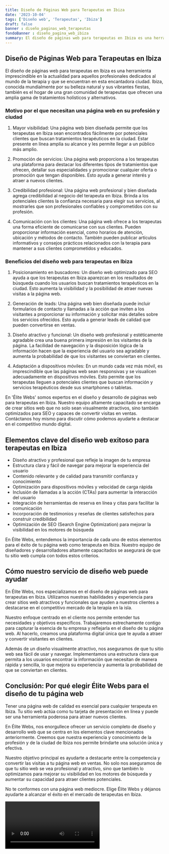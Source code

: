 ```yaml
---
title: Diseño de Páginas Web para Terapeutas en Ibiza
date: '2023-10-04'
tags: ['Diseño web', 'Terapeutas', 'Ibiza']
draft: false
banner : diseño_paginas_web_terapeutas
fondoBanner : diseño_pagina_web_ibiza
summary: El diseño de páginas web para terapeutas en Ibiza es una herramienta imprescindible en la actualidad para aquellos profesionales dedicados al mundo de la terapia y que se encuentran en esta encantadora ciudad. Ibiza, conocida mundialmente por su belleza natural y sus vibrantes fiestas, también es el hogar de una gran comunidad de terapeutas que ofrecen una amplia gama de tratamientos holísticos y alternativos.
---
```


## Diseño de Páginas Web para Terapeutas en Ibiza

El diseño de páginas web para terapeutas en Ibiza es una herramienta imprescindible en la actualidad para aquellos profesionales dedicados al mundo de la terapia y que se encuentran en esta encantadora ciudad. Ibiza, conocida mundialmente por su belleza natural y sus vibrantes fiestas, también es el hogar de una gran comunidad de terapeutas que ofrecen una amplia gama de tratamientos holísticos y alternativos.

### Motivo por el que necesitan una página web en su profesión y ciudad

1. Mayor visibilidad: Una página web bien diseñada permite que los terapeutas en Ibiza sean encontrados fácilmente por potenciales clientes que buscan tratamientos terapéuticos en la ciudad. Estar presente en línea amplía su alcance y les permite llegar a un público más amplio.

2. Promoción de servicios: Una página web proporciona a los terapeutas una plataforma para destacar los diferentes tipos de tratamientos que ofrecen, detallar sus especialidades y promocionar cualquier oferta o promoción que tengan disponibles. Esto ayuda a generar interés y atraer a nuevos clientes.

3. Credibilidad profesional: Una página web profesional y bien diseñada agrega credibilidad al negocio del terapeuta en Ibiza. Brinda a los potenciales clientes la confianza necesaria para elegir sus servicios, al mostrarles que son profesionales confiables y comprometidos con su profesión.

4. Comunicación con los clientes: Una página web ofrece a los terapeutas una forma eficiente de comunicarse con sus clientes. Pueden proporcionar información esencial, como horarios de atención, ubicación y métodos de contacto. También pueden publicar artículos informativos y consejos prácticos relacionados con la terapia para mantener a sus clientes comprometidos y educados.

### Beneficios del diseño web para terapeutas en Ibiza

1. Posicionamiento en buscadores: Un diseño web optimizado para SEO ayuda a que los terapeutas en Ibiza aparezcan en los resultados de búsqueda cuando los usuarios buscan tratamientos terapéuticos en la ciudad. Esto aumenta la visibilidad y la posibilidad de atraer nuevas visitas a la página web.

2. Generación de leads: Una página web bien diseñada puede incluir formularios de contacto y llamadas a la acción que inviten a los visitantes a proporcionar su información y solicitar más detalles sobre los servicios ofrecidos. Esto ayuda a generar leads de calidad que pueden convertirse en ventas.

3. Diseño atractivo y funcional: Un diseño web profesional y estéticamente agradable crea una buena primera impresión en los visitantes de la página. La facilidad de navegación y la disposición lógica de la información hacen que la experiencia del usuario sea agradable y aumenta la probabilidad de que los visitantes se conviertan en clientes.

4. Adaptación a dispositivos móviles: En un mundo cada vez más móvil, es imprescindible que las páginas web sean responsivas y se visualicen adecuadamente en dispositivos móviles. Esto permite que los terapeutas lleguen a potenciales clientes que buscan información y servicios terapéuticos desde sus smartphones o tabletas.

En 'Élite Webs' somos expertos en el diseño y desarrollo de páginas web para terapeutas en Ibiza. Nuestro equipo altamente capacitado se encarga de crear sitios web que no solo sean visualmente atractivos, sino también optimizados para SEO y capaces de convertir visitas en ventas. Contáctanos hoy mismo para discutir cómo podemos ayudarte a destacar en el competitivo mundo digital.

<GifSeo />

<Cta />

## Elementos clave del diseño web exitoso para terapeutas en Ibiza

- Diseño atractivo y profesional que refleje la imagen de tu empresa
- Estructura clara y fácil de navegar para mejorar la experiencia del usuario
- Contenido relevante y de calidad para transmitir confianza y conocimiento
- Optimización para dispositivos móviles y velocidad de carga rápida
- Inclusión de llamadas a la acción (CTAs) para aumentar la interacción del usuario
- Integración de herramientas de reserva en línea y citas para facilitar la comunicación
- Incorporación de testimonios y reseñas de clientes satisfechos para construir credibilidad
- Optimización de SEO (Search Engine Optimization) para mejorar la visibilidad en los motores de búsqueda

En Élite Webs, entendemos la importancia de cada uno de estos elementos para el éxito de tu página web como terapeuta en Ibiza. Nuestro equipo de diseñadores y desarrolladores altamente capacitados se asegurará de que tu sitio web cumpla con todos estos criterios.

## Cómo nuestro servicio de diseño web puede ayudar

En Élite Webs, nos especializamos en el diseño de páginas web para terapeutas en Ibiza. Utilizamos nuestras habilidades y experiencia para crear sitios web atractivos y funcionales que ayuden a nuestros clientes a destacarse en el competitivo mercado de la terapia en la isla.

Nuestro enfoque centrado en el cliente nos permite entender tus necesidades y objetivos específicos. Trabajaremos estrechamente contigo para capturar la esencia de tu empresa y reflejarla en el diseño de tu página web. Al hacerlo, creamos una plataforma digital única que te ayuda a atraer y convertir visitantes en clientes.

Además de un diseño visualmente atractivo, nos aseguramos de que tu sitio web sea fácil de usar y navegar. Implementamos una estructura clara que permita a los usuarios encontrar la información que necesitan de manera rápida y sencilla, lo que mejora su experiencia y aumenta la probabilidad de que se conviertan en clientes.

## Conclusión: Por qué elegir Élite Webs para el diseño de tu página web

Tener una página web de calidad es esencial para cualquier terapeuta en Ibiza. Tu sitio web actúa como tu tarjeta de presentación en línea y puede ser una herramienta poderosa para atraer nuevos clientes.

En Élite Webs, nos enorgullece ofrecer un servicio completo de diseño y desarrollo web que se centra en los elementos clave mencionados anteriormente. Creemos que nuestra experiencia y conocimiento de la profesión y de la ciudad de Ibiza nos permite brindarte una solución única y efectiva.

Nuestro objetivo principal es ayudarte a destacarte entre la competencia y convertir las visitas a tu página web en ventas. No solo nos aseguramos de que tu sitio web se vea profesional y atractivo, sino que también lo optimizamos para mejorar su visibilidad en los motores de búsqueda y aumentar su capacidad para atraer clientes potenciales.

No te conformes con una página web mediocre. Elige Élite Webs y déjanos ayudarte a alcanzar el éxito en el mercado de terapeutas en Ibiza.

<Video />

<CtaBot job='Terapeutas' city='Ibiza'/>

<Gmaps query='Ibiza+españa+maps' />
